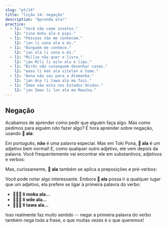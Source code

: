 ```yaml
---
slug: "pt/14"
title: "lição 14: negação"
description: "Aprenda ala!"
practice:
  - l1: "Você não come insetos."
    l2: "sina moku ala e pipi."
  - l1: "Pessoas não me conhecem."
    l2: "jan li sona ala e mi."
  - l1: "Ninguém me conhece."
    l2: "jan ala li sona e mi."
  - l1: "Millie não quer o livro."
    l2: "jan Mili li wile ala e lipu."
  - l1: "Birds não conseguem desenhar casas."
    l2: "waso li ken ala sitelen e tomo."
  - l1: "Anna não vai para a Alemanha."
    l2: "jan Ana li tawa ala ma Tosi."
  - l1: "Iman não esta nos Estados Unidos."
    l2: "jan Iman li lon ala ma Mewika."
---
```



## Negação

Acabamos de aprender como pedir que alguém faça algo. Mas como pedimos para alguém *não* fazer algo? É hora aprender sobre negação, usando **󱤂 ala**:

<List>
  <Word sl="ala" m="não" />
</List>

Em português, **não** é uma palavra especial. Mas em Toki Pona, **󱤂 ala** é um adjetivo bem normal! E, como qualquer outro adjetivo, ele vem depois da palavra. Você frequentemente vai encontrar ele em substantivos, adjetivos e verbos:

<List>
  <Word sl="jan ala" m="ninguém, não-pessoa" />
  <Sentence sl="jan ala li wile utala." m="Ninguém quer brigar." />
  <Word sl="suli ala" m="não grande, não importante" />
  <Sentence sl="ni li suli ala tawa mi." m="Isso não é importante para mim." />
  <Word sl="moku ala" m="não comer" />
  <Sentence sl="pipi li moku ala e soweli." m="Os insetos não comem animais." />
</List>

Mas, curiosamente, **󱤂 ala** também se aplica a preposições e pré-verbos:

<List>
  <Word sl="wile ala" m="não querer..." />
  <Sentence sl="sina wile ala moku e suwi." m="Você não quer comer doces." />
  <Word sl="tawa ala" m="não ir a..., não em direção a..." />
  <Sentence sl="pipi li tawa ala kasi." m="O inseto não vai para a planta." />
</List>

Você pode notar algo interessante. Embora **󱤂 ala** possa ir a qualquer lugar que um adjetivo, ela prefere se ligar à primeira palavra do verbo:
* **󱤧󱤶󱤂 li moku ala...**
* **󱤧󱥷󱤂 li wile ala...**
* **󱤧󱥩󱤂 li tawa ala...**

Isso realmente faz muito sentido -- negar a primeira palavra do verbo também nega toda a frase, o que muitas vezes é o que queremos!

<Practice exercises={frontmatter.practice} />
